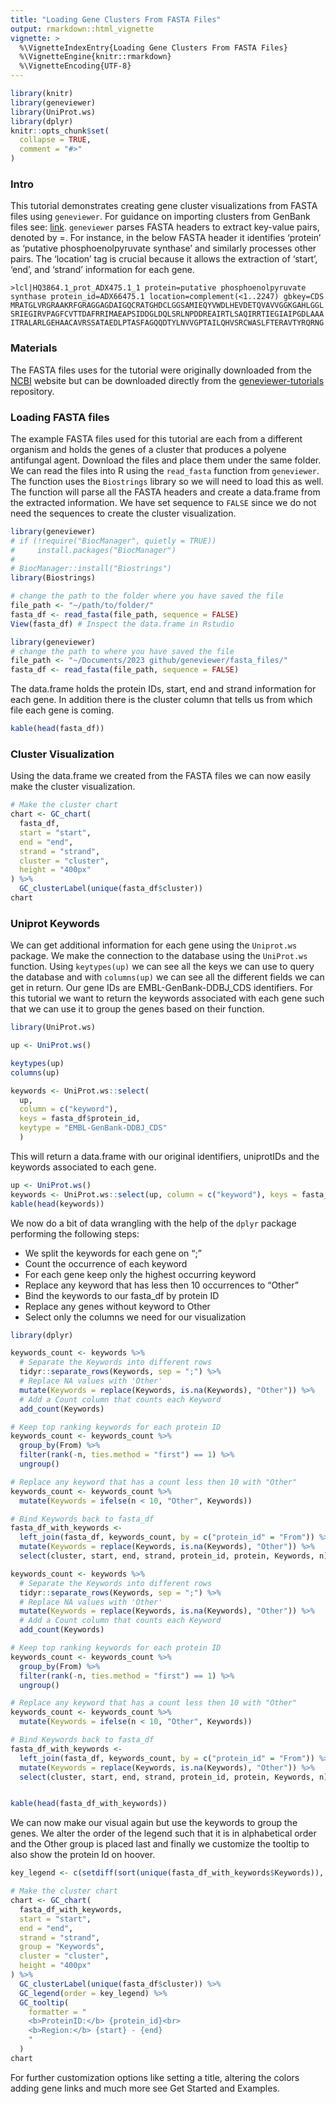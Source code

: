 ```yaml
---
title: "Loading Gene Clusters From FASTA Files"
output: rmarkdown::html_vignette
vignette: >
  %\VignetteIndexEntry{Loading Gene Clusters From FASTA Files}
  %\VignetteEngine{knitr::rmarkdown}
  %\VignetteEncoding{UTF-8}
---
```


```r
library(knitr)
library(geneviewer)
library(UniProt.ws)
library(dplyr)
knitr::opts_chunk$set(
  collapse = TRUE,
  comment = "#>"
)
```

### Intro

This tutorial demonstrates creating gene cluster visualizations from FASTA files using `geneviewer`. For guidance on importing clusters from GenBank files see: [link](https://nvelden.github.io/geneviewer/articles/LoadGenBankFiles.html). `geneviewer` parses FASTA headers to extract key-value pairs, denoted by =.  For instance, in the below FASTA header it identifies 'protein' as 'putative phosphoenolpyruvate synthase' and similarly processes other pairs. The 'location' tag is crucial because it allows the extraction of 'start', 'end', and 'strand' information for each gene.

```text
>lcl|HQ3864.1_prot_ADX475.1_1 protein=putative phosphoenolpyruvate synthase protein_id=ADX66475.1 location=complement(<1..2247) gbkey=CDS
MRATGLVRGRAAKRFGRAGGAGDAIGQCRATGHDCLGGSAMIEQYVWDLHEVDETQVAVVGGKGAHLGGL
SRIEGIRVPAGFCVTTDAFRRIMAEAPSIDDGLDQLSRLNPDDREAIRTLSAQIRRTIEGIAIPGDLAAA
ITRALARLGEHAACAVRSSATAEDLPTASFAGQQDTYLNVVGPTAILQHVSRCWASLFTERAVTYRQRNG
```

### Materials 

The FASTA files uses for the tutorial were originally downloaded from the [NCBI](https://www.ncbi.nlm.nih.gov/nuccore) website but can be downloaded directly from the [geneviewer-tutorials](https://github.com/nvelden/geneviewer-tutorials/tree/main/Loading%20GenBank%20files) repository.

### Loading FASTA files

The example FASTA files used for this tutorial are each from a different organism and holds the genes of a cluster that produces a polyene antifungal agent. Download the files and place them under the same folder. We can read the files into R using the `read_fasta` function from `geneviewer`. The function uses the `Biostrings` library so we will need to load this as well. The function will parse all the FASTA headers and create a data.frame from the extracted information. We have set sequence to `FALSE` since we do not need the sequences to create the cluster visualization. 

```r
library(geneviewer)
# if (!require("BiocManager", quietly = TRUE))
#     install.packages("BiocManager")
# 
# BiocManager::install("Biostrings")
library(Biostrings)

# change the path to the folder where you have saved the file
file_path <- "~/path/to/folder/"
fasta_df <- read_fasta(file_path, sequence = FALSE)
View(fasta_df) # Inspect the data.frame in Rstudio
```

```r
library(geneviewer)
# change the path to where you have saved the file
file_path <- "~/Documents/2023 github/geneviewer/fasta_files/"
fasta_df <- read_fasta(file_path, sequence = FALSE)
```

The data.frame holds the protein IDs, start, end and strand information for each gene. In addition there is the cluster column that tells us from which file each gene is coming. 

```r
kable(head(fasta_df))
```

### Cluster Visualization

Using the data.frame we created from the FASTA files we can now easily make the cluster visualization. 

```r
# Make the cluster chart
chart <- GC_chart(
  fasta_df,
  start = "start",
  end = "end",
  strand = "strand",
  cluster = "cluster",
  height = "400px"
) %>% 
  GC_clusterLabel(unique(fasta_df$cluster))
chart
```

### Uniprot Keywords

We can get additional information for each gene using the `Uniprot.ws` package. We make the connection to the database using the `UniProt.ws` function. Using `keytypes(up)` we can see all the keys we can use to query the database and with `columns(up)` we can see all the different fields we can get in return. Our gene IDs are EMBL-GenBank-DDBJ_CDS identifiers. For this tutorial we want to return the keywords associated with each gene such that we can use it to group the genes based on their function.

```r
library(UniProt.ws)

up <- UniProt.ws()

keytypes(up)
columns(up)

keywords <- UniProt.ws::select(
  up, 
  column = c("keyword"), 
  keys = fasta_df$protein_id, 
  keytype = "EMBL-GenBank-DDBJ_CDS"
  )
```

This will return a data.frame with our original identifiers, uniprotIDs and the keywords associated to each gene.

```r
up <- UniProt.ws()
keywords <- UniProt.ws::select(up, column = c("keyword"), keys = fasta_df$protein_id, keytype = "EMBL-GenBank-DDBJ_CDS")
kable(head(keywords))
```

We now do a bit of data wrangling with the help of the `dplyr` package performing the following steps:

-   We split the keywords for each gene on ";"
-   Count the occurrence of each keyword
-   For each gene keep only the highest occurring keyword
-   Replace any keyword that has less then 10 occurrences to "Other"
-   Bind the keywords to our fasta_df by protein ID
-   Replace any genes without keyword to Other
-   Select only the columns we need for our visualization

```r
library(dplyr)

keywords_count <- keywords %>%
  # Separate the Keywords into different rows
  tidyr::separate_rows(Keywords, sep = ";") %>%
  # Replace NA values with 'Other'
  mutate(Keywords = replace(Keywords, is.na(Keywords), "Other")) %>%
  # Add a Count column that counts each Keyword
  add_count(Keywords)

# Keep top ranking keywords for each protein ID
keywords_count <- keywords_count %>%
  group_by(From) %>%
  filter(rank(-n, ties.method = "first") == 1) %>%
  ungroup()

# Replace any keyword that has a count less then 10 with "Other"
keywords_count <- keywords_count %>%
  mutate(Keywords = ifelse(n < 10, "Other", Keywords))

# Bind Keywords back to fasta_df
fasta_df_with_keywords <- 
  left_join(fasta_df, keywords_count, by = c("protein_id" = "From")) %>% 
  mutate(Keywords = replace(Keywords, is.na(Keywords), "Other")) %>%
  select(cluster, start, end, strand, protein_id, protein, Keywords, n)
```

```r
keywords_count <- keywords %>%
  # Separate the Keywords into different rows
  tidyr::separate_rows(Keywords, sep = ";") %>%
  # Replace NA values with 'Other'
  mutate(Keywords = replace(Keywords, is.na(Keywords), "Other")) %>%
  # Add a Count column that counts each Keyword
  add_count(Keywords)

# Keep top ranking keywords for each protein ID
keywords_count <- keywords_count %>%
  group_by(From) %>%
  filter(rank(-n, ties.method = "first") == 1) %>%
  ungroup()

# Replace any keyword that has a count less then 10 with "Other"
keywords_count <- keywords_count %>%
  mutate(Keywords = ifelse(n < 10, "Other", Keywords))

# Bind Keywords back to fasta_df
fasta_df_with_keywords <- 
  left_join(fasta_df, keywords_count, by = c("protein_id" = "From")) %>% 
  mutate(Keywords = replace(Keywords, is.na(Keywords), "Other")) %>%
  select(cluster, start, end, strand, protein_id, protein, Keywords, n)


kable(head(fasta_df_with_keywords))
```

We can now make our visual again but use the keywords to group the genes. We alter the order of the legend such that it is in alphabetical order and the Other group is placed last and finally we customize the tooltip to also show the protein Id on hoover.

```r

key_legend <- c(setdiff(sort(unique(fasta_df_with_keywords$Keywords)), "Other"), "Other")

# Make the cluster chart
chart <- GC_chart(
  fasta_df_with_keywords,
  start = "start",
  end = "end",
  strand = "strand",
  group = "Keywords",
  cluster = "cluster",
  height = "400px"
) %>% 
  GC_clusterLabel(unique(fasta_df$cluster)) %>%
  GC_legend(order = key_legend) %>%
  GC_tooltip(
    formatter = "
    <b>ProteinID:</b> {protein_id}<br>
    <b>Region:</b> {start} - {end}
    "
  )
chart
```

For further customization options like setting a title, altering the colors adding gene links and much more see Get Started and Examples.

